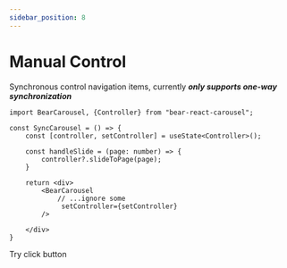 ```yaml
---
sidebar_position: 8
---
```




# Manual Control

Synchronous control navigation items, currently ***only supports one-way synchronization***

```tsx
import BearCarousel, {Controller} from "bear-react-carousel";

const SyncCarousel = () => {
    const [controller, setController] = useState<Controller>();

    const handleSlide = (page: number) => {
        controller?.slideToPage(page);
    }

    return <div>
        <BearCarousel
            // ...ignore some
             setController={setController}
        />

    </div>
}
```

Try click button

<ManualControlCarousel/>


